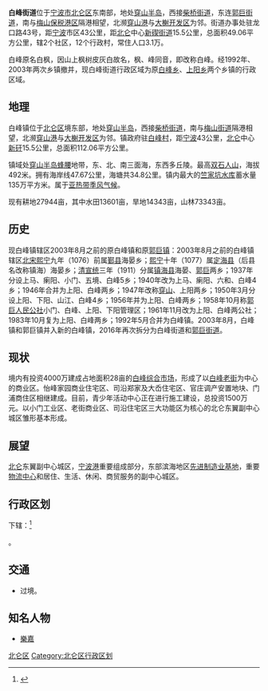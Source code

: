 {{中国乡级行政区
| 行政区全称 = 白峰街道
| 景观照片文件名 =
| 景观照片描述 =
| 汉语拼音 =
| 通用拼音 =
| 注音符號 =
| 其它标音类型1 =
| 其它标音1 =
| 其它标音类型2 =
| 其它标音2 =
| 其它语言类型1 =
| 其它语言地名1 =
| 其它语言类型2 =
| 其它语言地名2 =
| 上级行政区 = [[浙江省|浙江省]][[宁波市|宁波市]][[北仑区|北仑区]]
| 行政区类别 = [[街道_(行政区划)|街道]]
| 行政区划代码 = 330206011
| 地理坐标 =
| 总面积 =49.06[[平方公里|平方公里]]
| 户籍人口 =
| 户籍人口年份 =
| 常住人口 =3.1万
| 常住人口年份 =
| 人口密度 =
| 行政区划 =
| 官方网站 =http://baifeng.bl.gov.cn
| 政府驻地 =白峰村
| 邮政编码 =315800
| 毗邻行政区 =柴桥街道、梅山街道、大榭街道
| 位置图文件名 =
| 位置图描述 =
}}

'''白峰街道'''位于[[宁波市|宁波市]][[北仑区|北仑区]]东南部，地处[[穿山半岛|穿山半岛]]，西接[[柴桥街道|柴桥街道]]，东连[[郭巨街道|郭巨街道]]，南与[[梅山保税港区|梅山保税港区]]隔港相望，北濒[[穿山港|穿山港]]与[[大榭开发区|大榭开发区]]为邻。街道办事处驻龙口路43号，距[[宁波|宁波]]市区43公里，距[[北仑|北仑]]中心[[新碶街道|新碶街道]]15.5公里，总面积49.06平方公里，辖2个社区，12个行政村，常住人口3.1万。

白峰原名白枫，因山上枫树皮灰白故名，枫、峰同音，即改称白峰。经1992年、2003年两次乡镇撤并，现白峰街道行政区域为原[[白峰乡|白峰乡]]、[[上阳乡|上阳乡]]两个乡镇的行政区域。

==地理==
白峰镇位于[[北仑区|北仑区]]境东部，地处[[穿山半岛|穿山半岛]]，西接[[柴桥街道|柴桥街道]]，南与[[梅山街道_(宁波市)|梅山街道]]隔港相望，北濒[[穿山港|穿山港]]与[[大榭街道|大榭开发区]]为邻。镇政府驻[[白峰村|白峰村]]，距[[宁波|宁波]]43公里，[[北仑|北仑]]中心[[新矸|新矸]]15.5公里，总面积112.06平方公里。

镇域处[[穿山半岛|穿山半岛]][[蜂腰|蜂腰]]地带，东、北、南三面海，东西多丘陵。最高[[双石人山|双石人山]]，海拔492米。拥有海岸线47.67公里，海塘共34.8公里。镇内最大的[[竺家坑水库|竺家坑水库]]蓄水量135万平方米。属于[[亚热带季风气候|亚热带季风气候]]。

现有耕地27944亩，其中水田13601亩，旱地14343亩，山林73343亩。

==历史==
现白峰镇辖区2003年8月之前的原白峰镇和原[[郭巨镇|郭巨镇]]：2003年8月之前的白峰镇辖区[[北宋|北宋]][[熙宁|熙宁]]九年（1076）前属[[鄞县|鄞县]]海晏乡；[[熙宁|熙宁]]十年（1077）属[[定海县|定海县]]（后县名改称镇海）海晏乡；[[清|清]][[宣统|宣统]]三年（1911）分属[[镇海县|镇海县]]海晏、[[郭巨街道|郭巨]]两乡；1937年分设上马、瘌阳、小门、五境、白峰5乡；1940年改为上马、瘌阳、六和、白峰4乡；1946年合并为上阳、白峰两乡；1947年改称[[穿山|穿山]]、上阳两乡；1950年3月分设上阳、下阳、山江、白峰4乡；1956年并为上阳、白峰两乡；1958年10月称[[郭巨街道|郭巨人民公社]]小门、白峰、上阳、下阳管理区；1961年11月改为上阳、白峰两公社；1983年10月复为上阳、白峰两乡；1992年5月合并为白峰镇。2003年8月，白峰镇和郭巨镇并入新的白峰镇，2016年再次拆分为白峰街道和[[郭巨街道|郭巨街道]]。

==现状==
境内有投资4000万建成占地面积28亩的[[白峰综合市场|白峰综合市场]]，形成了以[[白峰老街|白峰老街]]为中心的商业区。怡峰家园商业住宅区、司沿郑家及大岙住宅区、官庄调产安置地块、门浦商住区相继建成。目前，青少年活动中心正在进行施工建设，总投资1500万元。以小门工业区、老街商业区、司沿住宅区三大功能区为核心的北仑东翼副中心城区雏形基本形成。 

==展望==
[[北仑|北仑]]东翼副中心城区，[[宁波港|宁波港]]重要组成部分，东部滨海地区[[先进制造业基地|先进制造业基地]]，重要[[物流中心|物流中心]]和居住、生活、休闲、商贸服务的副中心城区。

==行政区划==
下辖：<ref>{{PRC admin/ref sgc|33/02/06/105/000}}</ref>

{{PRC admin/children|33/02/06/105/000}}。

== 交通 ==
* {{中国国道名|329}}过境。

==知名人物==
*[[樂嘉|樂嘉]]

{{北仑区行政区划|cat|B}}
[[Category:宁波市街道_(行政区划)|北仑区]]
[[Category:北仑区行政区划|Category:北仑区行政区划]]